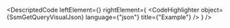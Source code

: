 
<DescriptedCode
  leftElement={<SsmGetQueryDesc />}
  rightElement={
    <CodeHighlighter
      object={SsmGetQueryVisualJson}
      language={"json"}
      title={"Example"}
    />
  }
/>
